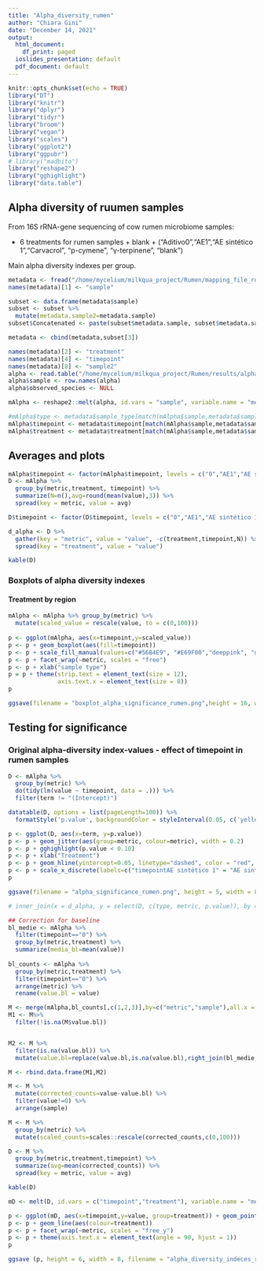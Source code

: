 ```yaml
---
title: "Alpha_diversity_rumen"
author: "Chiara Gini"
date: "December 14, 2021"
output:
  html_document:
    df_print: paged
  ioslides_presentation: default
  pdf_document: default
---
```


```r
knitr::opts_chunk$set(echo = TRUE)
library("DT")
library("knitr")
library("dplyr")
library("tidyr")
library("broom")
library("vegan")
library("scales")
library("ggplot2")
library("ggpubr")
# library("madbito")
library("reshape2")
library("gghighlight")
library("data.table")
```

## Alpha diversity of ruumen samples

From 16S rRNA-gene sequencing of cow rumen microbiome samples:

- 6 treatments for rumen samples + blank + ("Aditivo0","AE1","AE sintético 1","Carvacrol", "p-cymene", "γ-terpinene", "blank")

Main alpha diversity indexes per group. 

```r
metadata <- fread("/home/mycelium/milkqua_project/Rumen/mapping_file_rumen.csv")
names(metadata)[1] <- "sample"

subset <- data.frame(metadata$sample)
subset <- subset %>%
  mutate(metadata.sample2=metadata.sample)
subset$Concatenated <- paste(subset$metadata.sample, subset$metadata.sample2, sep = '')

metadata <- cbind(metadata,subset[3])

names(metadata)[2] <- "treatment"
names(metadata)[4] <- "timepoint"
names(metadata)[8] <- "sample2"
alpha <- read.table("/home/mycelium/milkqua_project/Rumen/results/alpha_diversity/alpha.txt", header = TRUE)
alpha$sample <- row.names(alpha)
alpha$observed_species <- NULL

mAlpha <- reshape2::melt(alpha, id.vars = "sample", variable.name = "metric", value.name = "value")

#mAlpha$type <- metadata$sample_type[match(mAlpha$sample,metadata$sample)]
mAlpha$timepoint <- metadata$timepoint[match(mAlpha$sample,metadata$sample2)]
mAlpha$treatment <- metadata$treatment[match(mAlpha$sample,metadata$sample2)]
```

## Averages and plots

```r
mAlpha$timepoint <- factor(mAlpha$timepoint, levels = c("0","AE1","AE sintético 1","Carvacrol", "p-cymene", "γ-terpinene", ""))
D <- mAlpha %>%
  group_by(metric,treatment, timepoint) %>%
  summarize(N=n(),avg=round(mean(value),3)) %>%
  spread(key = metric, value = avg)

D$timepoint <- factor(D$timepoint, levels = c("0","AE1","AE sintético 1","Carvacrol", "p-cymene", "γ-terpinene", ""))

d_alpha <- D %>%
  gather(key = "metric", value = "value", -c(treatment,timepoint,N)) %>%
  spread(key = "treatment", value = "value")

kable(D)
```

### Boxplots of alpha diversity indexes

#### Treatment by region

```r
mAlpha <- mAlpha %>% group_by(metric) %>%
  mutate(scaled_value = rescale(value, to = c(0,100)))
  
p <- ggplot(mAlpha, aes(x=timepoint,y=scaled_value)) 
p <- p + geom_boxplot(aes(fill=timepoint))
p <- p + scale_fill_manual(values=c("#56B4E9", "#E69F00","deeppink", "darkorange", "forestgreen", "darkturquoise", "cornflowerblue"))
p <- p + facet_wrap(~metric, scales = "free")
p <- p + xlab("sample type")
p = p + theme(strip.text = element_text(size = 12),
              axis.text.x = element_text(size = 8))
p

ggsave(filename = "boxplot_alpha_significance_rumen.png",height = 16, width = 16, plot = p, device = "png")
```




## Testing for significance

### Original alpha-diversity index-values - effect of timepoint in rumen samples

```r
D <- mAlpha %>%
  group_by(metric) %>%
  do(tidy(lm(value ~ timepoint, data = .))) %>%
  filter(term != "(Intercept)")

datatable(D, options = list(pageLength=100)) %>% 
  formatStyle('p.value', backgroundColor = styleInterval(0.05, c('yellow', 'white')))

```

```r
p <- ggplot(D, aes(x=term, y=p.value))
p <- p + geom_jitter(aes(group=metric, colour=metric), width = 0.2)
p <- p + gghighlight(p.value < 0.10)
p <- p + xlab("Treatment")
p <- p + geom_hline(yintercept=0.05, linetype="dashed", color = "red", size=0.2)
p <- p + scale_x_discrete(labels=c("timepointAE sintético 1" = "AE sintético 1", "timepointAE1" = "AE1", "timepointCarvacrol" = "Carvacrol", "timepointp-cymene"="p-cymene", "timepointγ-terpinene"="γ-terpinene", "timepoint0"="0", "timepoint"=""))
p

ggsave(filename = "alpha_significance_rumen.png", height = 5, width = 8, plot = p, device = "png")
```

```r
# inner_join(x = d_alpha, y = select(D, c(type, metric, p.value)), by = c("type" = "type","metric" = "metric")) %>% fwrite(file = "alpha_table.csv", sep=",")
```

```r
## Correction for baseline
bl_medie <- mAlpha %>%
  filter(timepoint=="0") %>%
  group_by(metric,treatment) %>%
  summarize(media_bl=mean(value))
  
bl_counts <- mAlpha %>%
  group_by(metric,treatment) %>%
  filter(timepoint=="0") %>%
  arrange(metric) %>%
  rename(value.bl = value)

M <- merge(mAlpha,bl_counts[,c(1,2,3)],by=c("metric","sample"),all.x = TRUE)
M1 <- M%>%
  filter(!is.na(M$value.bl))


M2 <- M %>%
  filter(is.na(value.bl)) %>%
  mutate(value.bl=replace(value.bl,is.na(value.bl),right_join(bl_medie, ., by =c("metric","treatment"))$media_bl))

M <- rbind.data.frame(M1,M2)  

M <- M %>%
  mutate(corrected_counts=value-value.bl) %>%
  filter(value!=0) %>%
  arrange(sample)

M <- M %>%
  group_by(metric) %>%
  mutate(scaled_counts=scales::rescale(corrected_counts,c(0,100)))
```

```r
D <- M %>%
  group_by(metric,treatment,timepoint) %>%
  summarize(avg=mean(corrected_counts)) %>%
  spread(key = metric, value = avg)

kable(D)
```


```r
mD <- melt(D, id.vars = c("timepoint","treatment"), variable.name = "metric")

p <- ggplot(mD, aes(x=timepoint,y=value, group=treatment)) + geom_point(aes(colour=treatment))
p <- p + geom_line(aes(colour=treatment))
p <- p + facet_wrap(~metric, scales = "free_y")
p <- p + theme(axis.text.x = element_text(angle = 90, hjust = 1))
p  

ggsave (p, height = 6, width = 8, filename = "alpha_diversity_indeces_rumen.png")
```